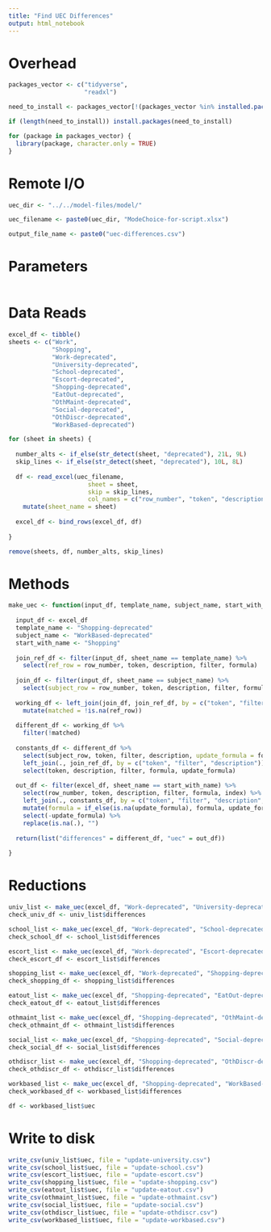 ```yaml
---
title: "Find UEC Differences"
output: html_notebook
---
```


# Overhead
```r
packages_vector <- c("tidyverse",
                     "readxl")

need_to_install <- packages_vector[!(packages_vector %in% installed.packages()[,"Package"])]

if (length(need_to_install)) install.packages(need_to_install)

for (package in packages_vector) {
  library(package, character.only = TRUE)
}

```

# Remote I/O
```r
uec_dir <- "../../model-files/model/"

uec_filename <- paste0(uec_dir, "ModeChoice-for-script.xlsx")

output_file_name <- paste0("uec-differences.csv")
```

# Parameters
```r

```


# Data Reads
```r
excel_df <- tibble()
sheets <- c("Work", 
            "Shopping",
            "Work-deprecated", 
            "University-deprecated", 
            "School-deprecated", 
            "Escort-deprecated",
            "Shopping-deprecated",
            "EatOut-deprecated",
            "OthMaint-deprecated",
            "Social-deprecated",
            "OthDiscr-deprecated",
            "WorkBased-deprecated")

for (sheet in sheets) {
  
  number_alts <- if_else(str_detect(sheet, "deprecated"), 21L, 9L)
  skip_lines <- if_else(str_detect(sheet, "deprecated"), 10L, 8L)
  
  df <- read_excel(uec_filename, 
                      sheet = sheet, 
                      skip = skip_lines, 
                      col_names = c("row_number", "token", "description", "filter", "formula", "index", sprintf("Alt%0d", seq(1,number_alts)))) %>%
    mutate(sheet_name = sheet)
  
  excel_df <- bind_rows(excel_df, df)
  
}

remove(sheets, df, number_alts, skip_lines)
```

# Methods
```r
make_uec <- function(input_df, template_name, subject_name, start_with_name) {
  
  input_df <- excel_df
  template_name <- "Shopping-deprecated"
  subject_name <- "WorkBased-deprecated"
  start_with_name <- "Shopping"
  
  join_ref_df <- filter(input_df, sheet_name == template_name) %>%
    select(ref_row = row_number, token, description, filter, formula)
  
  join_df <- filter(input_df, sheet_name == subject_name) %>%
    select(subject_row = row_number, token, description, filter, formula)
  
  working_df <- left_join(join_df, join_ref_df, by = c("token", "filter", "description", "formula")) %>%
    mutate(matched = !is.na(ref_row))
  
  different_df <- working_df %>%
    filter(!matched)
  
  constants_df <- different_df %>%
    select(subject_row, token, filter, description, update_formula = formula) %>%
    left_join(., join_ref_df, by = c("token", "filter", "description")) %>%
    select(token, description, filter, formula, update_formula)
  
  out_df <- filter(excel_df, sheet_name == start_with_name) %>%
    select(row_number, token, description, filter, formula, index) %>%
    left_join(., constants_df, by = c("token", "filter", "description", "formula")) %>%
    mutate(formula = if_else(is.na(update_formula), formula, update_formula)) %>%
    select(-update_formula) %>%
    replace(is.na(.), "")
  
  return(list("differences" = different_df, "uec" = out_df))
  
}

```

# Reductions
```r
univ_list <- make_uec(excel_df, "Work-deprecated", "University-deprecated", "Work")
check_univ_df <- univ_list$differences

school_list <- make_uec(excel_df, "Work-deprecated", "School-deprecated", "Work")
check_school_df <- school_list$differences

escort_list <- make_uec(excel_df, "Work-deprecated", "Escort-deprecated", "Work")
check_escort_df <- escort_list$differences

shopping_list <- make_uec(excel_df, "Work-deprecated", "Shopping-deprecated", "Work")
check_shopping_df <- shopping_list$differences

eatout_list <- make_uec(excel_df, "Shopping-deprecated", "EatOut-deprecated", "Shopping")
check_eatout_df <- eatout_list$differences

othmaint_list <- make_uec(excel_df, "Shopping-deprecated", "OthMaint-deprecated", "Shopping")
check_othmaint_df <- othmaint_list$differences

social_list <- make_uec(excel_df, "Shopping-deprecated", "Social-deprecated", "Shopping")
check_social_df <- social_list$differences

othdiscr_list <- make_uec(excel_df, "Shopping-deprecated", "OthDiscr-deprecated", "Shopping")
check_othdiscr_df <- othdiscr_list$differences

workbased_list <- make_uec(excel_df, "Shopping-deprecated", "WorkBased-deprecated", "Shopping")
check_workbased_df <- workbased_list$differences

df <- workbased_list$uec
```

# Write to disk
```r
write_csv(univ_list$uec, file = "update-university.csv")
write_csv(school_list$uec, file = "update-school.csv")
write_csv(escort_list$uec, file = "update-escort.csv")
write_csv(shopping_list$uec, file = "update-shopping.csv")
write_csv(eatout_list$uec, file = "update-eatout.csv")
write_csv(othmaint_list$uec, file = "update-othmaint.csv")
write_csv(social_list$uec, file = "update-social.csv")
write_csv(othdiscr_list$uec, file = "update-othdiscr.csv")
write_csv(workbased_list$uec, file = "update-workbased.csv")
```

